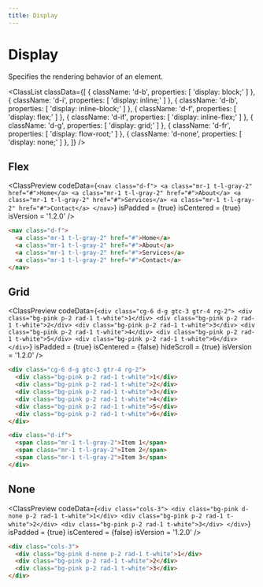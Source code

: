 ```yaml
---
title: Display
---
```



# Display

Specifies the rendering behavior of an element.

<ClassList
  classData={[
    {
      className: 'd-b',
      properties: [
        'display: block;'
      ]
    },
    {
      className: 'd-i',
      properties: [
        'display: inline;'
      ]
    },
    {
      className: 'd-ib',
      properties: [
        'display: inline-block;'
      ]
    },
    {
      className: 'd-f',
      properties: [
        'display: flex;'
      ]
    },
    {
      className: 'd-if',
      properties: [
        'display: inline-flex;'
      ]
    },
    {
      className: 'd-g',
      properties: [
        'display: grid;'
      ]
    },
    {
      className: 'd-fr',
      properties: [
        'display: flow-root;'
      ]
    },
    {
      className: 'd-none',
      properties: [
        'display: none;'
      ]
    },
  ]}
/>

## Flex

<ClassPreview
  codeData={`
    <nav class="d-f">
      <a class="mr-1 t-l-gray-2" href="#">Home</a>
      <a class="mr-1 t-l-gray-2" href="#">About</a>
      <a class="mr-1 t-l-gray-2" href="#">Services</a>
      <a class="mr-1 t-l-gray-2" href="#">Contact</a>
    </nav>
  `}
  isPadded = {true}
  isCentered = {true}
  isVersion = '1.2.0'
/>

```html
<nav class="d-f">
  <a class="mr-1 t-l-gray-2" href="#">Home</a>
  <a class="mr-1 t-l-gray-2" href="#">About</a>
  <a class="mr-1 t-l-gray-2" href="#">Services</a>
  <a class="mr-1 t-l-gray-2" href="#">Contact</a>
</nav>
```

## Grid

<ClassPreview
  codeData={`
    <div class="cg-6 d-g gtc-3 gtr-4 rg-2">
      <div class="bg-pink p-2 rad-1 t-white">1</div>
      <div class="bg-pink p-2 rad-1 t-white">2</div>
      <div class="bg-pink p-2 rad-1 t-white">3</div>
      <div class="bg-pink p-2 rad-1 t-white">4</div>
      <div class="bg-pink p-2 rad-1 t-white">5</div>
      <div class="bg-pink p-2 rad-1 t-white">6</div>
    </div>
  `}
  isPadded = {true}
  isCentered = {false}
  hideScroll = {true}
  isVersion = '1.2.0'
/>

```html
<div class="cg-6 d-g gtc-3 gtr-4 rg-2">
  <div class="bg-pink p-2 rad-1 t-white">1</div>
  <div class="bg-pink p-2 rad-1 t-white">2</div>
  <div class="bg-pink p-2 rad-1 t-white">3</div>
  <div class="bg-pink p-2 rad-1 t-white">4</div>
  <div class="bg-pink p-2 rad-1 t-white">5</div>
  <div class="bg-pink p-2 rad-1 t-white">6</div>
</div>
```

```html
<div class="d-if">
  <span class="mr-1 t-l-gray-2">Item 1</span>
  <span class="mr-1 t-l-gray-2">Item 2</span>
  <span class="mr-1 t-l-gray-2">Item 3</span>
</div>
```

## None

<ClassPreview
  codeData={`
    <div class="cols-3">
      <div class="bg-pink d-none p-2 rad-1 t-white">1</div>
      <div class="bg-pink p-2 rad-1 t-white">2</div>
      <div class="bg-pink p-2 rad-1 t-white">3</div>
    </div>
  `}
  isPadded = {true}
  isCentered = {false}
  isVersion = '1.2.0'
/>

```html
<div class="cols-3">
  <div class="bg-pink d-none p-2 rad-1 t-white">1</div>
  <div class="bg-pink p-2 rad-1 t-white">2</div>
  <div class="bg-pink p-2 rad-1 t-white">3</div>
</div>
```